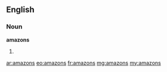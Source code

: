 ==English==

===Noun===
'''amazons'''

# {{plural of|amazon}}

[[ar:amazons]]
[[eo:amazons]]
[[fr:amazons]]
[[mg:amazons]]
[[my:amazons]]